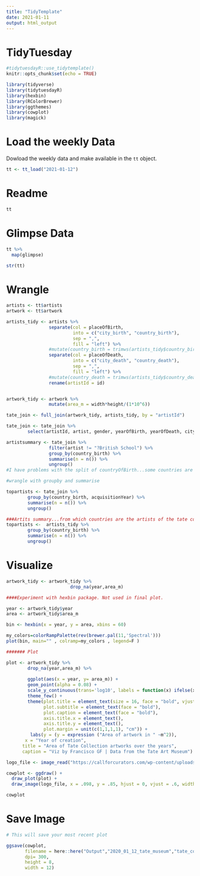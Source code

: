 ```yaml
---
title: "TidyTemplate"
date: 2021-01-11
output: html_output
---
```


# TidyTuesday

```r
#tidytuesdayR::use_tidytemplate()
knitr::opts_chunk$set(echo = TRUE)

library(tidyverse)
library(tidytuesdayR)
library(hexbin)
library(RColorBrewer)
library(ggthemes)
library(cowplot)
library(magick)

```

# Load the weekly Data

Dowload the weekly data and make available in the `tt` object.

```r

tt <- tt_load("2021-01-12")

```


# Readme

```r

tt

```


# Glimpse Data

```r

tt %>% 
  map(glimpse)

str(tt)

```

# Wrangle

```r

artists <- tt$artists
artwork <- tt$artwork

artists_tidy <- artists %>%
                separate(col = placeOfBirth, 
                         into = c("city_birth", "country_birth"), 
                         sep = ",", 
                         fill = "left") %>%
                #mutate(country_birth = trimws(artists_tidy$country_birth)) %>%
                separate(col = placeOfDeath,
                         into = c("city_death", "country_death"),
                         sep = ",",
                         fill = "left") %>%
                #mutate(country_death = trimws(artists_tidy$country_death)) %>%
                rename(artistId = id)


artwork_tidy <- artwork %>%
                mutate(area_m = width*height/(1*10^6)) 

tate_join <- full_join(artwork_tidy, artists_tidy, by = "artistId") 

tate_join <- tate_join %>%
        select(artistId, artist, gender, yearOfBirth, yearOfDeath, city_birth, country_birth, city_death, country_death, title, medium,  year, acquisitionYear,area_m, width, height, everything())

artistsummary <- tate_join %>%
                filter(artist != "?British School") %>%
                group_by(country_birth) %>%
                summarise(n = n()) %>%
                ungroup()
#I have problems with the split of countryOfBirth...some countries are in the wrong column #NOTE:review this problem after reviewing other projects

#wrangle with groupby and summarise

topartists <- tate_join %>%
        group_by(country_birth, acquisitionYear) %>%
        summarise(n = n()) %>%
        ungroup()

###Artits summary...from which countries are the artists of the tate collection
topartists <-  artists_tidy %>%
        group_by(country_birth) %>%
        summarise(n = n()) %>%
        ungroup()

```


# Visualize


```r


artwork_tidy <- artwork_tidy %>%
                        drop_na(year,area_m)

####Experiment with hexbin package. Not used in final plot.

year <- artwork_tidy$year
area <- artwork_tidy$area_m

bin <- hexbin(x = year, y = area, xbins = 60)

my_colors=colorRampPalette(rev(brewer.pal(11,'Spectral')))
plot(bin, main="" , colramp=my_colors , legend=F ) 

####### Plot

plot <- artwork_tidy %>%
        drop_na(year,area_m) %>%
        
        ggplot(aes(x = year, y= area_m)) +
        geom_point(alpha = 0.08) +
        scale_y_continuous(trans='log10', labels = function(x) ifelse(x == 0, "0", x), n.breaks = 8) +
        theme_few() +
        theme(plot.title = element_text(size = 16, face = "bold", vjust = 2),
              plot.subtitle = element_text(face = "bold"),
              plot.caption = element_text(face = "bold"),
              axis.title.x = element_text(),    
              axis.title.y = element_text(),
              plot.margin = unit(c(1,1,1,1), "cm")) +
         labs(y = (y = expression ("Area of artwork in " ~m^2)),
       x = "Year of creation", 
      title = "Area of Tate Collection artworks over the years",
      caption = "Viz by Francisco GF | Data from the Tate Art Museum")

logo_file <- image_read("https://callforcurators.com/wp-content/uploads/2018/11/300tatelogo.png")

cowplot <- ggdraw() + 
  draw_plot(plot) +
  draw_image(logo_file, x = .098, y = .85, hjust = 0, vjust = .6, width = 0.26, height = 0.3)      

cowplot


```

# Save Image

```r

# This will save your most recent plot

ggsave(cowplot,
       filename = here::here("Output","2020_01_12_tate_museum","tate_collection.png"),
       dpi= 300,
       height = 8,
       width = 12)


```

